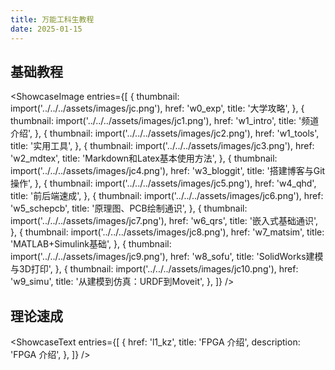```yaml
---
title: 万能工科生教程
date: 2025-01-15
---
```



## 基础教程

<ShowcaseImage
  entries={[
    {
      thumbnail: import('../../../assets/images/jc.png'),
      href: 'w0_exp',
      title: '大学攻略',
    },
    {
      thumbnail: import('../../../assets/images/jc1.png'),
      href: 'w1_intro',
      title: '频道介绍',
    },
    {
      thumbnail: import('../../../assets/images/jc2.png'),
      href: 'w1_tools',
      title: '实用工具',
    },
    {
      thumbnail: import('../../../assets/images/jc3.png'),
      href: 'w2_mdtex',
      title: 'Markdown和Latex基本使用方法',
    },
    {
      thumbnail: import('../../../assets/images/jc4.png'),
      href: 'w3_bloggit',
      title: '搭建博客与Git操作',
    },
    {
      thumbnail: import('../../../assets/images/jc5.png'),
      href: 'w4_qhd',
      title: '前后端速成',
    },
    {
      thumbnail: import('../../../assets/images/jc6.png'),
      href: 'w5_schepcb',
      title: '原理图、PCB绘制通识',
    },
    {
      thumbnail: import('../../../assets/images/jc7.png'),
      href: 'w6_qrs',
      title: '嵌入式基础通识',
    },
    {
      thumbnail: import('../../../assets/images/jc8.png'),
      href: 'w7_matsim',
      title: 'MATLAB+Simulink基础',
    },
    {
      thumbnail: import('../../../assets/images/jc9.png'),
      href: 'w8_sofu',
      title: 'SolidWorks建模与3D打印',
    },
    {
      thumbnail: import('../../../assets/images/jc10.png'),
      href: 'w9_simu',
      title: '从建模到仿真：URDF到Moveit',
    },
  ]}
/>

## 理论速成

<ShowcaseText
  entries={[
    {
      href: 'l1_kz',
      title: 'FPGA 介绍',
      description: 'FPGA 介绍',
    },
  ]}
/>

